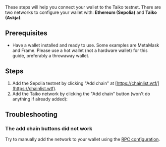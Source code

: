 
These steps will help you connect your wallet to the Taiko testnet. There are two networks to configure your wallet with: **Ethereum (Sepolia)** and **Taiko (Askja)**.

## Prerequisites

- Have a wallet installed and ready to use. Some examples are MetaMask and Frame. Please use a hot wallet (not a hardware wallet) for this guide, preferably a throwaway wallet.

## Steps

1. Add the Sepolia testnet by clicking "Add chain" at [https://chainlist.wtf/](https://chainlist.wtf).
2. Add the Taiko network by clicking the "Add chain" button (won't do anything if already added): <AddEthereumChainButton buttonText="Add Taiko chain" />

## Troubleshooting
### The add chain buttons did not work
Try to manually add the network to your wallet using the [RPC configuration](/docs/reference/rpc-configuration).
